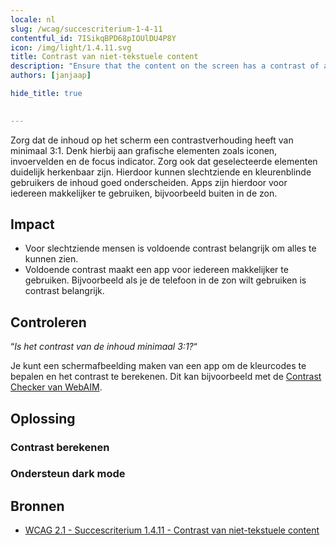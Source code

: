 ```yaml
---
locale: nl
slug: /wcag/succescriterium-1-4-11
contentful_id: 7ISikqBPD68pIOUlDU4P8Y
icon: /img/light/1.4.11.svg
title: Contrast van niet-tekstuele content
description: "Ensure that the content on the screen has a contrast of at least 3:1 with the surrounding color."
authors: [janjaap]

hide_title: true

	
---
```


<Hero
  title="Contrast van niet-tekstuele content"
  icon="/img/light/1.4.11.svg"
  prefix="Succescriterium 1.4.11"
  suffix="Niveau AA"
/>

Zorg dat de inhoud op het scherm een contrastverhouding heeft van minimaal 3:1. Denk hierbij aan grafische elementen zoals iconen, invoervelden en de focus indicator. Zorg ook dat geselecteerde elementen duidelijk herkenbaar zijn. Hierdoor kunnen slechtziende en kleurenblinde gebruikers de inhoud goed onderscheiden. Apps zijn hierdoor voor iedereen makkelijker te gebruiken, bijvoorbeeld buiten in de zon.

## Impact

- Voor slechtziende mensen is voldoende contrast belangrijk om alles te kunnen zien.
- Voldoende contrast maakt een app voor iedereen makkelijker te gebruiken. Bijvoorbeeld als je de telefoon in de zon wilt gebruiken is contrast 
belangrijk.

## Controleren

“*Is het contrast van de inhoud minimaal 3:1?*“

Je kunt een schermafbeelding maken van een app om de kleurcodes te bepalen en het contrast te berekenen. Dit kan bijvoorbeeld met de [Contrast Checker van WebAIM](https://webaim.org/resources/contrastchecker/). 

## Oplossing

### Contrast berekenen

<CodeSample id="screen-contrast" locale="nl"/>

### Ondersteun dark mode

<CodeSample id="screen-dark-mode" locale="nl"/>

## Bronnen

- [WCAG 2.1 - Succescriterium 1.4.11 - Contrast van niet-tekstuele content](https://www.w3.org/Translations/WCAG21-nl/#contrast-van-niet-tekstuele-content)